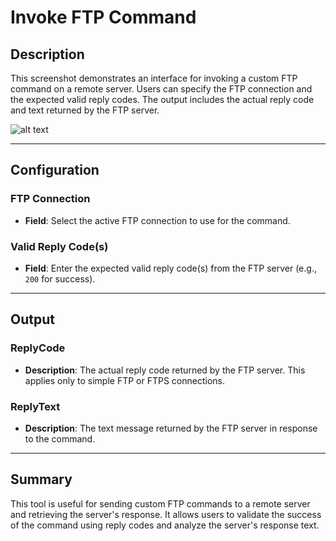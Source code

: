 # Invoke FTP Command

## Description

This screenshot demonstrates an interface for invoking a custom FTP command on a remote server. Users can specify the FTP connection and the expected valid reply codes. The output includes the actual reply code and text returned by the FTP server.

![alt text](../../assets/ftp/invoke-ftp-command.png)

---

## Configuration

### FTP Connection

- **Field**: Select the active FTP connection to use for the command.

### Valid Reply Code(s)

- **Field**: Enter the expected valid reply code(s) from the FTP server (e.g., `200` for success).

---

## Output

### ReplyCode

- **Description**: The actual reply code returned by the FTP server. This applies only to simple FTP or FTPS connections.

### ReplyText

- **Description**: The text message returned by the FTP server in response to the command.

---

## Summary

This tool is useful for sending custom FTP commands to a remote server and retrieving the server's response. It allows users to validate the success of the command using reply codes and analyze the server's response text.